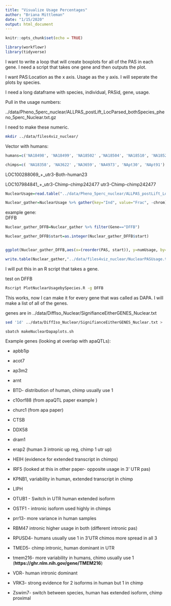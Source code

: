 ```yaml
---
title: "Visualize Usage Percentages"
author: "Briana Mittleman"
date: "1/15/2020"
output: html_document
---
```


```r
knitr::opts_chunk$set(echo = TRUE)
```


```r
library(workflowr)
library(tidyverse)
```

I want to write a loop that will create boxplots for all of the PAS in each gene. I need a script that takes one gene and then outputs the plot.  

I want PAS:Location as the x axis. Usage as the y axis. I will seperate the plots by species.  


I need a long dataframe with species, individual, PASid, gene, usage.  


Pull in the usage numbers: 

../data/Pheno_5perc_nuclear/ALLPAS_postLift_LocParsed_bothSpecies_pheno_5perc_Nuclear.txt.gz

I need to make these numeric.  


```bash
mkdir ../data/files4viz_nuclear/
```


Vector with humans:

```r
humans=c('NA18498', 'NA18499', 'NA18502' ,'NA18504', 'NA18510', 'NA18523')

chimps=c( 'NA18358', 'NA3622' ,'NA3659', 'NA4973', 'NApt30', 'NApt91')
```

LOC100288069_+_utr3-Both-human23

LOC107984841_+_utr3-Chimp-chimp242477
utr3-Chimp-chimp242477

```r
NuclearUsage=read.table("../data/Pheno_5perc_nuclear/ALLPAS_postLift_LocParsed_bothSpecies_pheno_5perc_Nuclear.txt.gz", header = T)

Nuclear_gather=NuclearUsage %>% gather(key="Ind", value="Frac", -chrom) %>% separate(Frac, into=c("num", "denom"), sep="/") %>% mutate(numUsage=as.integer(num)/as.integer(denom)) %>% replace_na(list(numUsage=0)) %>% separate(Ind, into=c("sample", "fraction"), by="_") %>% mutate(species=ifelse(sample %in% humans, "Human","Chimp")) %>% separate(chrom, into=c("chr","start","end","PASid"), sep=":")%>% separate(PASid, into=c("Gene", "strand", "PASinf"), sep="_") %>% separate(PASinf, into=c("loc", "disc", "PASnum"), sep="-")%>% mutate(PAS=paste(PASnum,loc,sep="_")) %>% dplyr::select(chr,start,end, strand, PAS, species,Gene, sample,numUsage)
```



example gene:  
DFFB
```r
Nuclear_gather_DFFB=Nuclear_gather %>% filter(Gene=="DFFB")

Nuclear_gather_DFFB$start=as.integer(Nuclear_gather_DFFB$start)


ggplot(Nuclear_gather_DFFB,aes(x=(reorder(PAS, start)), y=numUsage, by=species, fill=species))+ geom_boxplot() + scale_fill_brewer(palette = "Dark2")+theme(axis.text.x = element_text(angle = 90)) + labs(y="Usage", title="Usage by species for DFFB",x="PAS")
```


```r
write.table(Nuclear_gather,"../data/files4viz_nuclear/NuclearPASUsage.txt", col.names = T, row.names = F, quote = F)
```



I will put this in an R script that takes a gene.  


test on DFFB
```bash
Rscript PlotNuclearUsagebySpecies.R -g DFFB
```

This works, now I can make it for every gene that was called as DAPA. I will make a list of all of the genes.  

genes are in ../data/DiffIso_Nuclear/SignifianceEitherGENES_Nuclear.txt

```bash
sed '1d' ../data/DiffIso_Nuclear/SignifianceEitherGENES_Nuclear.txt > ../data/DiffIso_Nuclear/SignifianceEitherGENES_Nuclear_noHead.txt

sbatch makeNuclearDapaplots.sh
```


Example genes (looking at overlap with apaQTLs): 

* apbb1ip

* acot7  

* ap3m2  

* arnt   

* BTD- distribution of human, chimp usually use 1  


* c10orf88 (from apaQTL paper example )  

* churc1 (from apa paper)  

* CTSB  

* DDX58  

* dram1  

* erap2 (human 3 intronic up reg, chimp 1 utr up)  

* HEIH (evidence for extended transcript in chimps)  

* IRF5 (looked at this in other paper- opposite usage in 3' UTR pas)  

* KPNB1, variability in human, extended transcript in chimp  

* LIPH  

* OTUB1 - Switch in UTR human extended isoform  

* OSTF1 - intronic isoform used highly in chimps  

* prr13- more variance in human samples 

* RBM47 intronic higher usage in both (different intronic pas)  

* RPUSD4- humans usually use 1 in 3'UTR chimos more spread in all 3  

* TMED5- chimp intronic, human dominant in UTR  

* tmem216- more variability in humans, chimo usually use 1  (**https://ghr.nlm.nih.gov/gene/TMEM216**)    

* VDR- human intronic dominant  

* VRK3- strong evidence for 2 isoforms in human but 1 in chimp  

* Zswim7- switch between species, human has extended isoform, chimp proximal  




